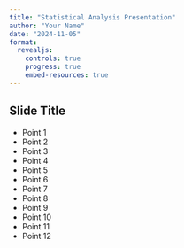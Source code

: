 ```yaml
---
title: "Statistical Analysis Presentation"
author: "Your Name"
date: "2024-11-05"
format:
  revealjs:
    controls: true
    progress: true
    embed-resources: true
---
```


## Slide Title {.scrollable}

- Point 1
- Point 2
- Point 3
- Point 4
- Point 5
- Point 6
- Point 7
- Point 8
- Point 9
- Point 10
- Point 11
- Point 12
